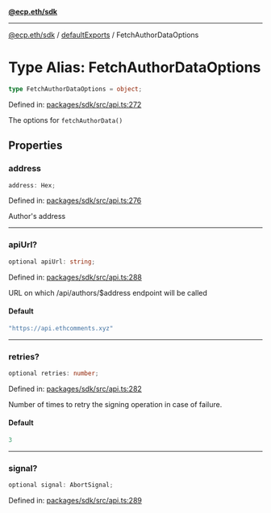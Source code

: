 [**@ecp.eth/sdk**](../../index.mdx)

***

[@ecp.eth/sdk](/sdk-reference/index.mdx) / [defaultExports](/sdk-reference/defaultExports/index.mdx) / FetchAuthorDataOptions

# Type Alias: FetchAuthorDataOptions

```ts
type FetchAuthorDataOptions = object;
```

Defined in: [packages/sdk/src/api.ts:272](https://github.com/ecp-eth/comments-monorepo/blob/main/packages/sdk/src/api.ts#L272)

The options for `fetchAuthorData()`

## Properties

### address

```ts
address: Hex;
```

Defined in: [packages/sdk/src/api.ts:276](https://github.com/ecp-eth/comments-monorepo/blob/main/packages/sdk/src/api.ts#L276)

Author's address

***

### apiUrl?

```ts
optional apiUrl: string;
```

Defined in: [packages/sdk/src/api.ts:288](https://github.com/ecp-eth/comments-monorepo/blob/main/packages/sdk/src/api.ts#L288)

URL on which /api/authors/$address endpoint will be called

#### Default

```ts
"https://api.ethcomments.xyz"
```

***

### retries?

```ts
optional retries: number;
```

Defined in: [packages/sdk/src/api.ts:282](https://github.com/ecp-eth/comments-monorepo/blob/main/packages/sdk/src/api.ts#L282)

Number of times to retry the signing operation in case of failure.

#### Default

```ts
3
```

***

### signal?

```ts
optional signal: AbortSignal;
```

Defined in: [packages/sdk/src/api.ts:289](https://github.com/ecp-eth/comments-monorepo/blob/main/packages/sdk/src/api.ts#L289)
